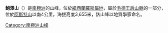 {{Coord|86|3|S|155|36|W|source:GNIS|display=title}}

'''鮑澤山'''（{{lang-en|Mount Bowser}}）是[[南極洲|南極洲]]的山峰，位於[[紐西蘭羅斯屬地|紐西蘭羅斯屬地]]，屬於[[毛德王后山脈|毛德王后山脈]]的一部分，位於[[阿斯特山|阿斯特山]]以南4公里，海拔高度3,655米，該山峰以地質學家命名。

{{Antarctica-geo-stub}}
[[Category:南極洲山峰|Category:南極洲山峰]]